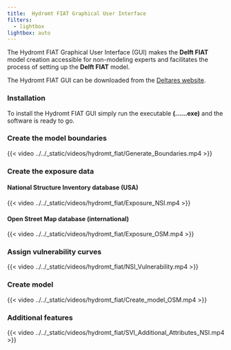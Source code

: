 ```yaml
---
title:	Hydromt FIAT Graphical User Interface
filters:
  - lightbox
lightbox: auto
---
```


The Hydromt FIAT Graphical User Interface (GUI) makes the **Delft FIAT** model creation accessible for non-modeling experts and facilitates the process of setting up the **Delft FIAT** model. 

The Hydromt FIAT GUI can be downloaded from the [Deltares website](https://www.deltares-usa.us/product-page/floodadapt-software).

### Installation
To install the Hydromt FIAT GUI simply run the executable **(......exe)** and the software is ready to go. 

### Create the model boundaries
{{< video ../../_static/videos/hydromt_fiat/Generate_Boundaries.mp4 >}}

### Create the exposure data
#### National Structure Inventory database (USA)
{{< video ../../_static/videos/hydromt_fiat/Exposure_NSI.mp4 >}}

#### Open Street Map database (international)
{{< video ../../_static/videos/hydromt_fiat/Exposure_OSM.mp4 >}}

### Assign vulnerability curves
{{< video ../../_static/videos/hydromt_fiat/NSI_Vulnerability.mp4 >}}

### Create model
{{< video ../../_static/videos/hydromt_fiat/Create_model_OSM.mp4 >}}

### Additional features
{{< video ../../_static/videos/hydromt_fiat/SVI_Additional_Attributes_NSI.mp4 >}}